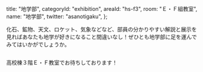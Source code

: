 
  title: "地学部",
  categoryId: "exhibition",
  areaId: "hs-f3",
  room: "Ｅ・Ｆ組教室",
  name: "地学部",
  twitter: "asanotigaku",
};

化石、鉱物、天文、ロケット、気象などなど、部員の分かりやすい解説と展示を見ればあなたも地学が好きになること間違いなし！ぜひとも地学部に足を運んでみてはいかがでしょうか。

<Image src="a-esc/activities.jpeg" alt="" layout="fill" />

高校棟３階Ｅ・Ｆ教室でお待ちしております！
